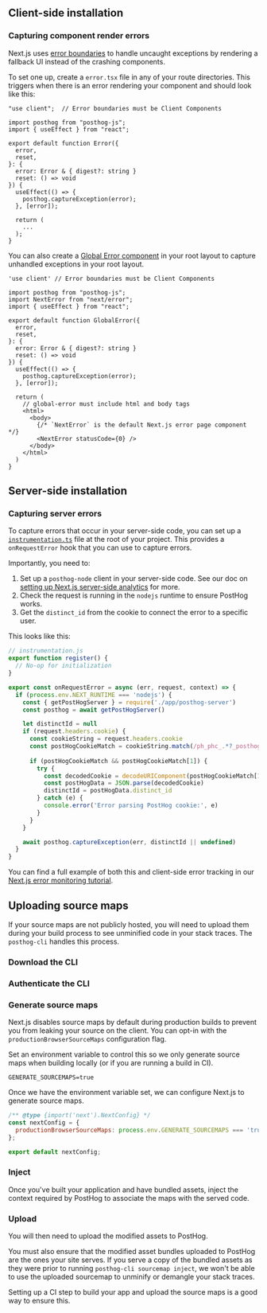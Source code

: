 
## Client-side installation

<NextJSInstall />

<JSWebErrorTracking />

### Capturing component render errors

Next.js uses [error boundaries](https://nextjs.org/docs/app/building-your-application/routing/error-handling#using-error-boundaries) to handle uncaught exceptions by rendering a fallback UI instead of the crashing components.

To set one up, create a `error.tsx` file in any of your route directories. This triggers when there is an error rendering your component and should look like this: 

```tsx file=error.tsx
"use client";  // Error boundaries must be Client Components

import posthog from "posthog-js";
import { useEffect } from "react";

export default function Error({
  error,
  reset,
}: {
  error: Error & { digest?: string }
  reset: () => void
}) {
  useEffect(() => {
    posthog.captureException(error);
  }, [error]);

  return (
    ...
  );
}
```

You can also create a [Global Error component](https://nextjs.org/docs/app/building-your-application/routing/error-handling#handling-global-errors) in your root layout to capture unhandled exceptions in your root layout.

```tsx file=app/global-error.tsx
'use client' // Error boundaries must be Client Components

import posthog from "posthog-js";
import NextError from "next/error";
import { useEffect } from "react";

export default function GlobalError({
  error,
  reset,
}: {
  error: Error & { digest?: string }
  reset: () => void
}) {
  useEffect(() => {
    posthog.captureException(error);
  }, [error]);

  return (
    // global-error must include html and body tags
    <html>
      <body>
        {/* `NextError` is the default Next.js error page component */}
        <NextError statusCode={0} />
      </body>
    </html>
  )
}
```

## Server-side installation

<NextJSInstallServer />

### Capturing server errors

To capture errors that occur in your server-side code, you can set up a [`instrumentation.ts`](https://nextjs.org/docs/app/building-your-application/optimizing/instrumentation) file at the root of your project. This provides a `onRequestError` hook that you can use to capture errors.

Importantly, you need to:

1. Set up a `posthog-node` client in your server-side code. See our doc on [setting up Next.js server-side analytics](/docs/libraries/next-js#server-side-analytics) for more.
2. Check the request is running in the `nodejs` runtime to ensure PostHog works. 
3. Get the `distinct_id` from the cookie to connect the error to a specific user.

This looks like this:

```js
// instrumentation.js
export function register() {
  // No-op for initialization
}

export const onRequestError = async (err, request, context) => {
  if (process.env.NEXT_RUNTIME === 'nodejs') {
    const { getPostHogServer } = require('./app/posthog-server')
    const posthog = await getPostHogServer()

    let distinctId = null
    if (request.headers.cookie) {
      const cookieString = request.headers.cookie
      const postHogCookieMatch = cookieString.match(/ph_phc_.*?_posthog=([^;]+)/)
      
      if (postHogCookieMatch && postHogCookieMatch[1]) {
        try {
          const decodedCookie = decodeURIComponent(postHogCookieMatch[1])
          const postHogData = JSON.parse(decodedCookie)
          distinctId = postHogData.distinct_id
        } catch (e) {
          console.error('Error parsing PostHog cookie:', e)
        }
      }
    }

    await posthog.captureException(err, distinctId || undefined)
  }
}
```

You can find a full example of both this and client-side error tracking in our [Next.js error monitoring tutorial](/tutorials/nextjs-error-monitoring).

## Uploading source maps


If your source maps are not publicly hosted, you will need to upload them during your build process to see unminified code in your stack traces. The `posthog-cli` handles this process.

### Download the CLI

<CLIDownload/>

### Authenticate the CLI

<CLIAuthenticate />

### Generate source maps

Next.js disables source maps by default during production builds to prevent you from leaking your source on the client. You can opt-in with the `productionBrowserSourceMaps` configuration flag.

Set an environment variable to control this so we only generate source maps when building locally (or if you are running a build in CI).

```file=.env.local
GENERATE_SOURCEMAPS=true
```

Once we have the environment variable set, we can configure Next.js to generate source maps.

```js file=next.config.js 
/** @type {import('next').NextConfig} */
const nextConfig = {
  productionBrowserSourceMaps: process.env.GENERATE_SOURCEMAPS === 'true'
};

export default nextConfig;
```

### Inject

Once you've built your application and have bundled assets, inject the context required by PostHog to associate the maps with the served code.

<CLIInject path="./.next" />

### Upload

You will then need to upload the modified assets to PostHog.

<CLIUpload path="./.next" />

You must also ensure that the modified asset bundles uploaded to PostHog are the ones your site serves. If you serve a copy of the bundled assets as they were prior to running `posthog-cli sourcemap inject`, we won't be able to use the uploaded sourcemap to unminify or demangle your stack traces. 

Setting up a CI step to build your app and upload the source maps is a good way to ensure this.